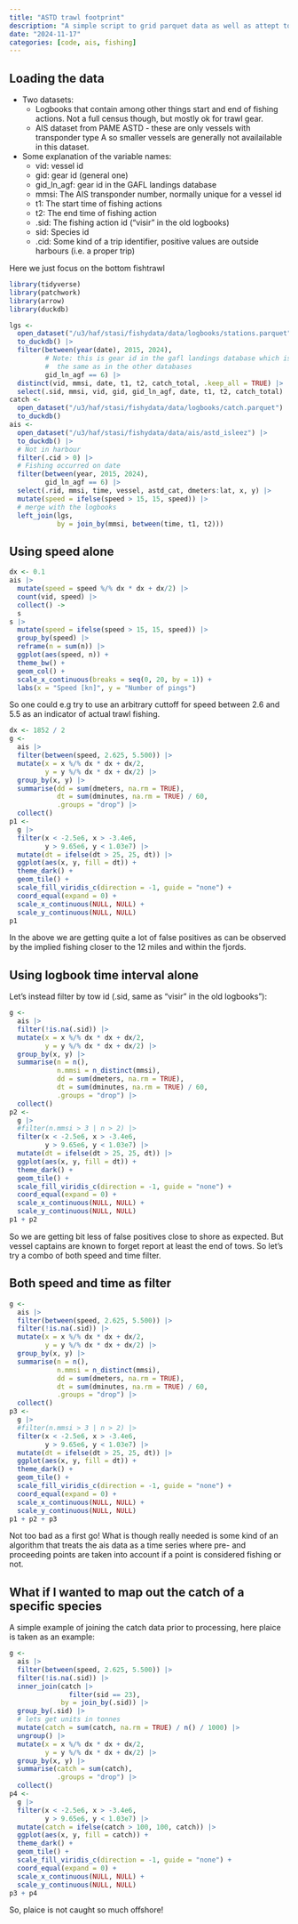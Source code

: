 ```yaml
---
title: "ASTD trawl footprint"
description: "A simple script to grid parquet data as well as attept to identify trawl foot print based on speed alone and then on interval in the logbooks."
date: "2024-11-17"
categories: [code, ais, fishing]
---
```


## Loading the data

* Two datasets:
  * Logbooks that contain among other things start and end of fishing actions. Not a full census though, but mostly ok for trawl gear.
  * AIS dataset from PAME ASTD - these are only vessels with transponder type A so smaller vessels are generally not availailable in this dataset.
  
* Some explanation of the variable names:
  * vid: vessel id
  * gid: gear id (general one)
  * gid_ln_agf: gear id in the GAFL landings database
  * mmsi: The AIS transponder number, normally unique for a vessel id
  * t1: The start time of fishing actions
  * t2: The end time of fishing action
  * .sid: The fishing action id ("visir" in the old logbooks)
  * sid: Species id
  * .cid: Some kind of a trip identifier, positive values are outside harbours (i.e. a proper trip)
  
Here we just focus on the bottom fishtrawl

```r
library(tidyverse)
library(patchwork)
library(arrow)
library(duckdb)

lgs <- 
  open_dataset("/u3/haf/stasi/fishydata/data/logbooks/stations.parquet") |> 
  to_duckdb() |> 
  filter(between(year(date), 2015, 2024),
         # Note: this is gear id in the gafl landings database which is rarely
         #  the same as in the other databases
         gid_ln_agf == 6) |> 
  distinct(vid, mmsi, date, t1, t2, catch_total, .keep_all = TRUE) |> 
  select(.sid, mmsi, vid, gid, gid_ln_agf, date, t1, t2, catch_total)
catch <- 
  open_dataset("/u3/haf/stasi/fishydata/data/logbooks/catch.parquet") |> 
  to_duckdb()
ais <- 
  open_dataset("/u3/haf/stasi/fishydata/data/ais/astd_isleez") |> 
  to_duckdb() |> 
  # Not in harbour
  filter(.cid > 0) |> 
  # Fishing occurred on date
  filter(between(year, 2015, 2024),
         gid_ln_agf == 6) |> 
  select(.rid, mmsi, time, vessel, astd_cat, dmeters:lat, x, y) |> 
  mutate(speed = ifelse(speed > 15, 15, speed)) |>  
  # merge with the logbooks
  left_join(lgs,
            by = join_by(mmsi, between(time, t1, t2)))
```

## Using speed alone

```r
dx <- 0.1
ais |> 
  mutate(speed = speed %/% dx * dx + dx/2) |> 
  count(vid, speed) |> 
  collect() ->
  s
s |> 
  mutate(speed = ifelse(speed > 15, 15, speed)) |> 
  group_by(speed) |> 
  reframe(n = sum(n)) |>
  ggplot(aes(speed, n)) +
  theme_bw() +
  geom_col() +
  scale_x_continuous(breaks = seq(0, 20, by = 1)) +
  labs(x = "Speed [kn]", y = "Number of pings")
```

So one could e.g try to use an arbitrary cuttoff for speed between 2.6 and 5.5 as an indicator of actual trawl fishing.

```r
dx <- 1852 / 2
g <- 
  ais |> 
  filter(between(speed, 2.625, 5.500)) |> 
  mutate(x = x %/% dx * dx + dx/2,
         y = y %/% dx * dx + dx/2) |> 
  group_by(x, y) |> 
  summarise(dd = sum(dmeters, na.rm = TRUE),
            dt = sum(dminutes, na.rm = TRUE) / 60,
            .groups = "drop") |> 
  collect()
p1 <- 
  g |> 
  filter(x < -2.5e6, x > -3.4e6,
         y > 9.65e6, y < 1.03e7) |> 
  mutate(dt = ifelse(dt > 25, 25, dt)) |> 
  ggplot(aes(x, y, fill = dt)) +
  theme_dark() +
  geom_tile() +
  scale_fill_viridis_c(direction = -1, guide = "none") +
  coord_equal(expand = 0) +
  scale_x_continuous(NULL, NULL) +
  scale_y_continuous(NULL, NULL)
p1
```

In the above we are getting quite a lot of false positives as can be observed by the implied fishing closer to the 12 miles and within the fjords.

## Using logbook time interval alone

Let's instead filter by tow id (.sid, same as "visir" in the old logbooks"):

```r
g <- 
  ais |> 
  filter(!is.na(.sid)) |> 
  mutate(x = x %/% dx * dx + dx/2,
         y = y %/% dx * dx + dx/2) |> 
  group_by(x, y) |> 
  summarise(n = n(),
            n.mmsi = n_distinct(mmsi),
            dd = sum(dmeters, na.rm = TRUE),
            dt = sum(dminutes, na.rm = TRUE) / 60,
            .groups = "drop") |> 
  collect()
p2 <- 
  g |> 
  #filter(n.mmsi > 3 | n > 2) |> 
  filter(x < -2.5e6, x > -3.4e6,
         y > 9.65e6, y < 1.03e7) |> 
  mutate(dt = ifelse(dt > 25, 25, dt)) |> 
  ggplot(aes(x, y, fill = dt)) +
  theme_dark() +
  geom_tile() +
  scale_fill_viridis_c(direction = -1, guide = "none") +
  coord_equal(expand = 0) +
  scale_x_continuous(NULL, NULL) +
  scale_y_continuous(NULL, NULL)
p1 + p2
```

So we are getting bit less of false positives close to shore as expected. But vessel captains are known to forget report at least the end of tows. So let's try a combo of both speed and time filter.

## Both speed and time as filter

```r
g <- 
  ais |> 
  filter(between(speed, 2.625, 5.500)) |> 
  filter(!is.na(.sid)) |> 
  mutate(x = x %/% dx * dx + dx/2,
         y = y %/% dx * dx + dx/2) |> 
  group_by(x, y) |> 
  summarise(n = n(),
            n.mmsi = n_distinct(mmsi),
            dd = sum(dmeters, na.rm = TRUE),
            dt = sum(dminutes, na.rm = TRUE) / 60,
            .groups = "drop") |> 
  collect()
p3 <- 
  g |> 
  #filter(n.mmsi > 3 | n > 2) |> 
  filter(x < -2.5e6, x > -3.4e6,
         y > 9.65e6, y < 1.03e7) |> 
  mutate(dt = ifelse(dt > 25, 25, dt)) |> 
  ggplot(aes(x, y, fill = dt)) +
  theme_dark() +
  geom_tile() +
  scale_fill_viridis_c(direction = -1, guide = "none") +
  coord_equal(expand = 0) +
  scale_x_continuous(NULL, NULL) +
  scale_y_continuous(NULL, NULL)
p1 + p2 + p3
```

Not too bad as a first go! What is though really needed is some kind of an algorithm that treats the ais data as a time series where pre- and proceeding points are taken into account if a point is considered fishing or not.

## What if I wanted to map out the catch of a specific species

A simple example of joining the catch data prior to processing, here plaice is taken as an example:

```r
g <- 
  ais |> 
  filter(between(speed, 2.625, 5.500)) |> 
  filter(!is.na(.sid)) |> 
  inner_join(catch |> 
               filter(sid == 23),
             by = join_by(.sid)) |> 
  group_by(.sid) |> 
  # lets get units in tonnes
  mutate(catch = sum(catch, na.rm = TRUE) / n() / 1000) |> 
  ungroup() |> 
  mutate(x = x %/% dx * dx + dx/2,
         y = y %/% dx * dx + dx/2) |> 
  group_by(x, y) |> 
  summarise(catch = sum(catch),
            .groups = "drop") |> 
  collect()
p4 <- 
  g |> 
  filter(x < -2.5e6, x > -3.4e6,
         y > 9.65e6, y < 1.03e7) |> 
  mutate(catch = ifelse(catch > 100, 100, catch)) |> 
  ggplot(aes(x, y, fill = catch)) +
  theme_dark() +
  geom_tile() +
  scale_fill_viridis_c(direction = -1, guide = "none") +
  coord_equal(expand = 0) +
  scale_x_continuous(NULL, NULL) +
  scale_y_continuous(NULL, NULL)
p3 + p4
```

So, plaice is not caught so much offshore!

